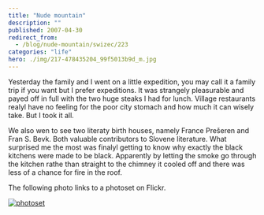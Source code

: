 ```yaml
---
title: "Nude mountain"
description: ""
published: 2007-04-30
redirect_from:
  - /blog/nude-mountain/swizec/223
categories: "life"
hero: ./img/217-478435204_99f5013b9d_m.jpg
---
```


Yesterday the family and I went on a little expedition, you may call it a family trip if you want but I prefer expeditions. It was strangely pleasurable and payed off in full with the two huge steaks I had for lunch. Village restaurants realyl have no feeling for the poor city stomach and how much it can wisely take. But I took it all.

We also wen to see two literaty birth houses, namely France Prešeren and Fran S. Bevk. Both valuable contributors to Slovene literature. What surprised me the most was finalyl getting to know why exactly the black kitchens were made to be black. Apparently by letting the smoke go through the kitchen rathe than straight to the chimney it cooled off and there was less of a chance for fire in the roof.

The following photo links to a photoset on Flickr.

[![photoset](./img/217-478435204_99f5013b9d_m.jpg "photoset")](http://flickr.com/photos/7280946@N06/sets/72157600160027396/)
